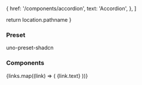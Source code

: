 
  {
    href: '/components/accordion',
    text: 'Accordion',
  },
]

  return location.pathname
}

<aside className="sticky block top-14 left-0 h-[calc(100vh-3.5rem)] flex-shrink-0 w-61 lt-sm:w-50 p-8 py-4 lt-sm:px-4 box-border overflow-y-auto b-r-1 b-r-solid b-r-border bg-background">
  <h3 className="!mt-0 !mb-1 py-1 px-2 font-bold"> Preset </h3>
  <NavLink
    to="/preset"
    className={
      currentLink() === '/preset'
        ? 'block py-1 px-2 leading-5 text-sm !no-underline bg-muted rounded-1'
        : 'block py-1 px-2 leading-5 text-sm hover:underline'
    }
  >
    uno-preset-shadcn
  </NavLink>

  <h3 className="!mt-1 !mb-1 py-1 px-2 font-bold"> Components </h3>
  {links.map((link) => (
    <NavLink
      to={link.href}
      key={link.href}
      className={
        currentLink() === link.href
          ? 'block py-1 px-2 leading-5 text-sm !no-underline bg-muted rounded-1'
          : 'block py-1 px-2 leading-5 text-sm hover:underline'
      }
    >
      {link.text}
    </NavLink>
  ))}
</aside>
